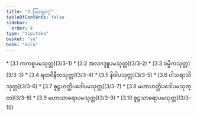 ```yaml
---
title: "3 ဩပမ္မဝဂ္ဂ"
tableOfContents: false
sidebar:
  order: 4
type: "tipitaka"
basket: "su"
book: "mula"
---
```



<DynamicBreadcrumb />



<TableOfContents book="mula" section="3">
* [3.1 ကကစူပမသုတ္တ](3/3-1)
* [3.2 အလဂဒ္ဒူပမသုတ္တ](3/3-2)
* [3.3 ဝမ္မိကသုတ္တ](3/3-3)
* [3.4 ရထဝိနီတသုတ္တ](3/3-4)
* [3.5 နိဝါပသုတ္တ](3/3-5)
* [3.6 ပါသရာသိသုတ္တ](3/3-6)
* [3.7 စူဠဟတ္ထိပဒေါပမသုတ္တ](3/3-7)
* [3.8 မဟာဟတ္ထိပဒေါပမသုတ္တ](3/3-8)
* [3.9 မဟာသာရောပမသုတ္တ](3/3-9)
* [3.10 စူဠသာရောပမသုတ္တ](3/3-10)
</TableOfContents>